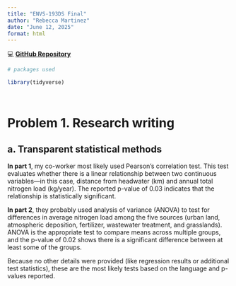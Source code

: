```yaml
---
title: "ENVS-193DS Final"
author: "Rebecca Martinez"
date: "June 12, 2025"
format: html
---
```


💻 [**GitHub Repository**](https://github.com/RebeccaLMartinez/ENVS-193DS_spring-2025_final)

```r

# packages used

library(tidyverse)




```

# Problem 1. Research writing 

## a. Transparent statistical methods

**In part 1**, my co-worker most likely used Pearson’s correlation test. This test evaluates whether there is a linear relationship between two continuous variables—in this case, distance from headwater (km) and annual total nitrogen load (kg/year). The reported p-value of 0.03 indicates that the relationship is statistically significant.

**In part 2**, they probably used analysis of variance (ANOVA) to test for differences in average nitrogen load among the five sources (urban land, atmospheric deposition, fertilizer, wastewater treatment, and grasslands). ANOVA is the appropriate test to compare means across multiple groups, and the p-value of 0.02 shows there is a significant difference between at least some of the groups.

Because no other details were provided (like regression results or additional test statistics), these are the most likely tests based on the language and p-values reported.

